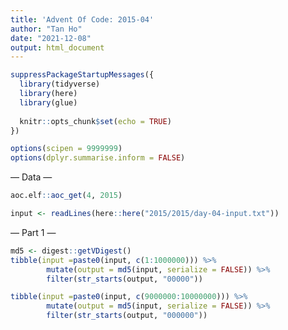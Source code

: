 ```yaml
---
title: 'Advent Of Code: 2015-04'
author: "Tan Ho"
date: "2021-12-08"
output: html_document
---
```


```r
suppressPackageStartupMessages({
  library(tidyverse)
  library(here)
  library(glue)
  
  knitr::opts_chunk$set(echo = TRUE)
})

options(scipen = 9999999)
options(dplyr.summarise.inform = FALSE)
```

--- Data ---

```r
aoc.elf::aoc_get(4, 2015)
```

```r
input <- readLines(here::here("2015/2015/day-04-input.txt"))
```

--- Part 1 ---

```r
md5 <- digest::getVDigest()
tibble(input =paste0(input, c(1:1000000))) %>% 
        mutate(output = md5(input, serialize = FALSE)) %>% 
        filter(str_starts(output, "00000"))
```

```r
tibble(input =paste0(input, c(9000000:10000000))) %>% 
        mutate(output = md5(input, serialize = FALSE)) %>% 
        filter(str_starts(output, "000000"))
```

